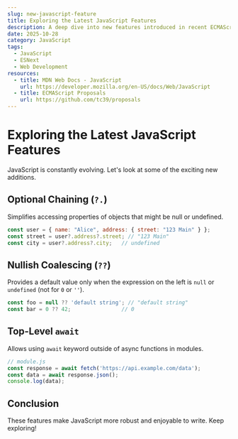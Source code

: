 ```yaml
---
slug: new-javascript-feature
title: Exploring the Latest JavaScript Features
description: A deep dive into new features introduced in recent ECMAScript versions.
date: 2025-10-28
category: JavaScript
tags:
  - JavaScript
  - ESNext
  - Web Development
resources:
  - title: MDN Web Docs - JavaScript
    url: https://developer.mozilla.org/en-US/docs/Web/JavaScript
  - title: ECMAScript Proposals
    url: https://github.com/tc39/proposals
---
```


# Exploring the Latest JavaScript Features

JavaScript is constantly evolving. Let's look at some of the exciting new additions.

## Optional Chaining (`?.`)

Simplifies accessing properties of objects that might be null or undefined.

```javascript
const user = { name: "Alice", address: { street: "123 Main" } };
const street = user?.address?.street; // "123 Main"
const city = user?.address?.city;   // undefined
```

## Nullish Coalescing (`??`)

Provides a default value only when the expression on the left is `null` or `undefined` (not for `0` or `''`).

```javascript
const foo = null ?? 'default string'; // "default string"
const bar = 0 ?? 42;                // 0
```

## Top-Level `await`

Allows using `await` keyword outside of async functions in modules.

```javascript
// module.js
const response = await fetch('https://api.example.com/data');
const data = await response.json();
console.log(data);
```

## Conclusion

These features make JavaScript more robust and enjoyable to write. Keep exploring!
